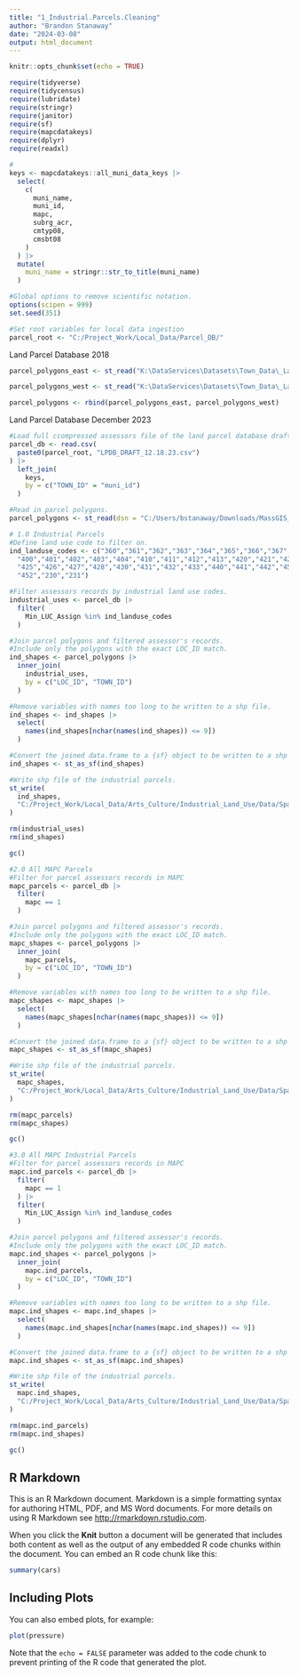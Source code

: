 ```yaml
---
title: "1_Industrial.Parcels.Cleaning"
author: "Brandon Stanaway"
date: "2024-03-08"
output: html_document
---
```


```r
knitr::opts_chunk$set(echo = TRUE)

require(tidyverse)
require(tidycensus)
require(lubridate)
require(stringr)
require(janitor)
require(sf)
require(mapcdatakeys)
require(dplyr)
require(readxl)

#
keys <- mapcdatakeys::all_muni_data_keys |> 
  select(
    c(
      muni_name,
      muni_id,
      mapc,
      subrg_acr,
      cmtyp08,
      cmsbt08
    )
  ) |> 
  mutate(
    muni_name = stringr::str_to_title(muni_name)
  )

#Global options to remove scientific notation.
options(scipen = 999)
set.seed(351)

#Set root variables for local data ingestion
parcel_root <- "C:/Project_Work/Local_Data/Parcel_DB/"

```

Land Parcel Database 2018
```r

parcel_polygons_east <- st_read("K:\DataServices\Datasets\Town_Data\_Land_Parcel_Database\Processing\MassGIS_Parcel_Downloads\Statewide_parcels_SHP\L3_TAXPAR_POLY_ASSESS_EAST.shp")

parcel_polygons_west <- st_read("K:\DataServices\Datasets\Town_Data\_Land_Parcel_Database\Processing\MassGIS_Parcel_Downloads\Statewide_parcels_SHP\L3_TAXPAR_POLY_ASSESS_WEST.shp")

parcel_polygons <- rbind(parcel_polygons_east, parcel_polygons_west)
```

Land Parcel Database December 2023
```r
#Load full ccompressed assessors file of the land parcel database draft.
parcel_db <- read.csv(
  paste0(parcel_root, "LPDB_DRAFT_12.18.23.csv")
) |> 
  left_join(
    keys,
    by = c("TOWN_ID" = "muni_id")
  )

#Read in parcel polygons.
parcel_polygons <- st_read(dsn = "C:/Users/bstanaway/Downloads/MassGIS_L3_Parcels_gdb.zip" , layer = "L3_TAXPAR_POLY")

# 1.0 Industrial Parcels
#Define land use code to filter on. 
ind_landuse_codes <- c("360","361","362","363","364","365","366","367","368","369",
  "400","401","402","403","404","410","411","412","413","420","421","423","424",
  "425","426","427","428","430","431","432","433","440","441","442","450","451",
  "452","230","231")

#Filter assessors records by industrial land use codes.
industrial_uses <- parcel_db |> 
  filter(
    Min_LUC_Assign %in% ind_landuse_codes
  )

#Join parcel polygons and filtered assessor's records.
#Include only the polygons with the exact LOC_ID match.
ind_shapes <- parcel_polygons |> 
  inner_join(
    industrial_uses,
    by = c("LOC_ID", "TOWN_ID")
  )

#Remove variables with names too long to be written to a shp file.
ind_shapes <- ind_shapes |> 
  select(
    names(ind_shapes[nchar(names(ind_shapes)) <= 9])
  )

#Convert the joined data.frame to a {sf} object to be written to a shp file.
ind_shapes <- st_as_sf(ind_shapes)

#Write shp file of the industrial parcels.
st_write(
  ind_shapes,
  "C:/Project_Work/Local_Data/Arts_Culture/Industrial_Land_Use/Data/Spatial/LPDB.Dec.23_Industrial.Parcels.shp"
)

rm(industrial_uses)
rm(ind_shapes)

gc()

#2.0 All MAPC Parcels
#Filter for parcel assessors records in MAPC
mapc_parcels <- parcel_db |> 
  filter(
    mapc == 1
  )

#Join parcel polygons and filtered assessor's records.
#Include only the polygons with the exact LOC_ID match.
mapc_shapes <- parcel_polygons |> 
  inner_join(
    mapc_parcels,
    by = c("LOC_ID", "TOWN_ID")
  )

#Remove variables with names too long to be written to a shp file.
mapc_shapes <- mapc_shapes |> 
  select(
    names(mapc_shapes[nchar(names(mapc_shapes)) <= 9])
  )

#Convert the joined data.frame to a {sf} object to be written to a shp file.
mapc_shapes <- st_as_sf(mapc_shapes)

#Write shp file of the industrial parcels.
st_write(
  mapc_shapes,
  "C:/Project_Work/Local_Data/Arts_Culture/Industrial_Land_Use/Data/Spatial/LPDB.Dec.23_MAPC.Parcels.shp"
)

rm(mapc_parcels)
rm(mapc_shapes)

gc()

#3.0 All MAPC Industrial Parcels
#Filter for parcel assessors records in MAPC
mapc.ind_parcels <- parcel_db |> 
  filter(
    mapc == 1
  ) |> 
  filter(
    Min_LUC_Assign %in% ind_landuse_codes
  )

#Join parcel polygons and filtered assessor's records.
#Include only the polygons with the exact LOC_ID match.
mapc.ind_shapes <- parcel_polygons |> 
  inner_join(
    mapc.ind_parcels,
    by = c("LOC_ID", "TOWN_ID")
  )

#Remove variables with names too long to be written to a shp file.
mapc.ind_shapes <- mapc.ind_shapes |> 
  select(
    names(mapc.ind_shapes[nchar(names(mapc.ind_shapes)) <= 9])
  )

#Convert the joined data.frame to a {sf} object to be written to a shp file.
mapc.ind_shapes <- st_as_sf(mapc.ind_shapes)

#Write shp file of the industrial parcels.
st_write(
  mapc.ind_shapes,
  "C:/Project_Work/Local_Data/Arts_Culture/Industrial_Land_Use/Data/Spatial/LPDB.Dec.23_MAPC.Ind.Parcels.shp"
)

rm(mapc.ind_parcels)
rm(mapc.ind_shapes)

gc()
```
## R Markdown

This is an R Markdown document. Markdown is a simple formatting syntax for authoring HTML, PDF, and MS Word documents. For more details on using R Markdown see <http://rmarkdown.rstudio.com>.

When you click the **Knit** button a document will be generated that includes both content as well as the output of any embedded R code chunks within the document. You can embed an R code chunk like this:

```r
summary(cars)
```

## Including Plots

You can also embed plots, for example:

```r
plot(pressure)
```

Note that the `echo = FALSE` parameter was added to the code chunk to prevent printing of the R code that generated the plot.
